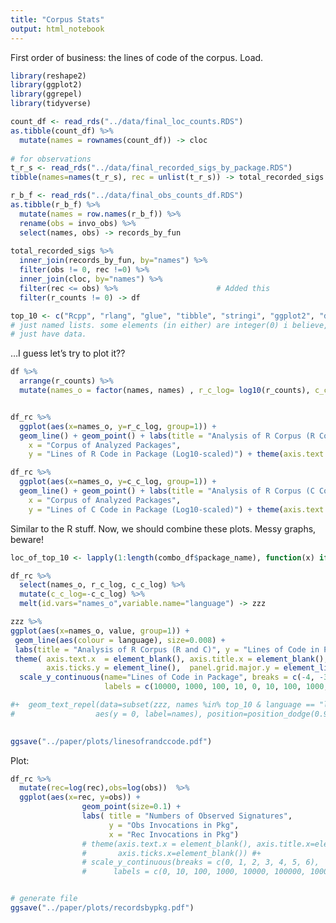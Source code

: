 ```yaml
---
title: "Corpus Stats"
output: html_notebook
---
```


First order of business: the lines of code of the corpus.
Load.

```r
library(reshape2)
library(ggplot2)
library(ggrepel)
library(tidyverse)

count_df <- read_rds("../data/final_loc_counts.RDS")
as.tibble(count_df) %>%
  mutate(names = rownames(count_df)) -> cloc
    
# for observations
t_r_s <- read_rds("../data/final_recorded_sigs_by_package.RDS")
tibble(names=names(t_r_s), rec = unlist(t_r_s)) -> total_recorded_sigs

r_b_f <- read_rds("../data/final_obs_counts_df.RDS")
as.tibble(r_b_f) %>%
  mutate(names = row.names(r_b_f)) %>%
  rename(obs = invo_obs) %>%
  select(names, obs) -> records_by_fun
  
total_recorded_sigs %>%
  inner_join(records_by_fun, by="names") %>%
  filter(obs != 0, rec !=0) %>% 
  inner_join(cloc, by="names") %>%
  filter(rec <= obs) %>%                      # Added this
  filter(r_counts != 0) -> df

top_10 <- c("Rcpp", "rlang", "glue", "tibble", "stringi", "ggplot2", "dplyr", "pillar", "R6", "stringr")
# just named lists. some elements (in either) are integer(0) i believe, as some packages
# just have data.
```

...I guess let's try to plot it??

```r
df %>%
  arrange(r_counts) %>%
  mutate(names_o = factor(names, names) , r_c_log= log10(r_counts), c_c_log = ifelse((c_counts==0),0, log10(c_counts)))  -> df_rc


df_rc %>% 
  ggplot(aes(x=names_o, y=r_c_log, group=1)) +
  geom_line() + geom_point() + labs(title = "Analysis of R Corpus (R Code Portion)",
    x = "Corpus of Analyzed Packages", 
    y = "Lines of R Code in Package (Log10-scaled)") + theme(axis.text.x = element_blank())
```

```r


df_rc %>% 
  ggplot(aes(x=names_o, y=c_c_log, group=1)) +
  geom_line() + geom_point() + labs(title = "Analysis of R Corpus (C Code Portion)",
    x = "Corpus of Analyzed Packages", 
    y = "Lines of C Code in Package (Log10-scaled)") + theme(axis.text.x = element_blank())
```


Similar to the R stuff.
Now, we should combine these plots.
Messy graphs, beware!
```r
loc_of_top_10 <- lapply(1:length(combo_df$package_name), function(x) if (combo_df$package_name[[x]] %in% top_10) x else FALSE) 

df_rc %>% 
  select(names_o, r_c_log, c_c_log) %>% 
  mutate(c_c_log=-c_c_log) %>%
  melt(id.vars="names_o",variable.name="language") -> zzz

zzz %>%
ggplot(aes(x=names_o, value, group=1)) +
 geom_line(aes(colour = language), size=0.008) +
 labs(title = "Analysis of R Corpus (R and C)", y = "Lines of Code in Package (Log10-scaled)") + guides(colour=F) + 
 theme( axis.text.x  = element_blank(), axis.title.x = element_blank(), axis.ticks.x = element_blank(),
        axis.ticks.y = element_line(),  panel.grid.major.y = element_line(colour = "red")) + # ,
  scale_y_continuous(name="Lines of Code in Package", breaks = c(-4, -3, -2, -1, 0, 1, 2, 3, 4), 
                     labels = c(10000, 1000, 100, 10, 0, 10, 100, 1000, 10000)) 

#+  geom_text_repel(data=subset(zzz, names %in% top_10 & language == "loc_r"), 
#                  aes(y = 0, label=names), position=position_dodge(0.9), direction="y")
  

ggsave("../paper/plots/linesofrandccode.pdf")
```

Plot:
```r
df_rc %>%
  mutate(rec=log(rec),obs=log(obs))  %>%
  ggplot(aes(x=rec, y=obs)) +
                geom_point(size=0.1) + 
                labs( title = "Numbers of Observed Signatures",
                      y = "Obs Invocations in Pkg",
                      x = "Rec Invocations in Pkg")
                # theme(axis.text.x = element_blank(), axis.title.x=element_blank(),
                #       axis.ticks.x=element_blank()) #+
                # scale_y_continuous(breaks = c(0, 1, 2, 3, 4, 5, 6),
                #      labels = c(0, 10, 100, 1000, 10000, 100000, 1000000))


# generate file
ggsave("../paper/plots/recordsbypkg.pdf")
```

